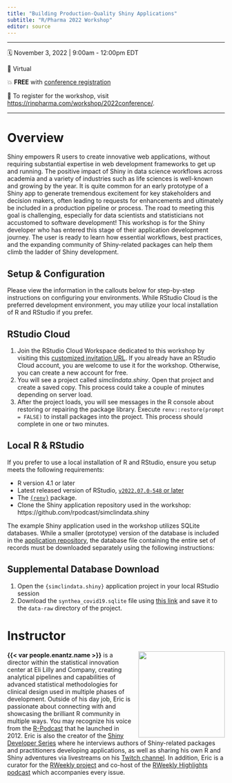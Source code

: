 ```yaml
---
title: "Building Production-Quality Shiny Applications"
subtitle: "R/Pharma 2022 Workshop"
editor: source
---
```


------------------------------------------------------------------------

🗓️ November 3, 2022 \| 9:00am - 12:00pm EDT

🏨 Virtual

💥 **FREE** with [conference registration](https://hopin.com/events/r-pharma-2022/registration)

📝 To register for the workshop, visit <https://rinpharma.com/workshop/2022conference/>.

------------------------------------------------------------------------

# Overview

Shiny empowers R users to create innovative web applications, without requiring substantial expertise in web development frameworks to get up and running. The positive impact of Shiny in data science workflows across academia and a variety of industries such as life sciences is well-known and growing by the year. It is quite common for an early prototype of a Shiny app to generate tremendous excitement for key stakeholders and decision makers, often leading to requests for enhancements and ultimately be included in a production pipeline or process. The road to meeting this goal is challenging, especially for data scientists and statisticians not accustomed to software development! This workshop is for the Shiny developer who has entered this stage of their application development journey. The user is ready to learn how essential workflows, best practices, and the expanding community of Shiny-related packages can help them climb the ladder of Shiny development.

## Setup & Configuration

Please view the information in the callouts below for step-by-step instructions on configuring your environments. While RStudio Cloud is the preferred development environment, you may utilize your local installation of R and RStudio if you prefer.

:::{.callout-tip collapse="false"}

## RStudio Cloud

1. Join the RStudio Cloud Workspace dedicated to this workshop by visiting this [customized invitation URL]({{< var rstudio_cloud_workspace_url >}}). If you already have an RStudio Cloud account, you are welcome to use it for the workshop. Otherwise, you can create a new account for free.
1. You will see a project called *simclindata.shiny*. Open that project and create a saved copy. This process could take a couple of minutes depending on server load.
1. After the project loads, you will see messages in the R console about restoring or repairing the package library. Execute `renv::restore(prompt = FALSE)` to install packages into the project. This process should complete in one or two minutes.

:::

:::{.callout-caution collapse="true"}

## Local R & RStudio

If you prefer to use a local installation of R and RStudio, ensure you setup meets the following requirements:

* R version 4.1 or later
* Latest released version of RStudio, [`v2022.07.0-548` or later](https://www.rstudio.com/products/rstudio/download/#download)
* The [`{renv}`](https://rstudio.github.io/renv/articles/renv.html) package. 
* Clone the Shiny application repository used in the workshop: https://github.com/rpodcast/simclindata.shiny 

:::

The example Shiny application used in the workshop utilizes SQLite databases. While a smaller (prototype) version of the database is included in the [application repository](application repository), the database file containing the entire set of records must be downloaded separately using the following instructions:

:::{.callout-caution collapse="false"}

## Supplemental Database Download

1. Open the `{simclindata.shiny}` application project in your local RStudio session
1. Download the `synthea_covid19.sqlite` file using [this link](https://shinyprod-rpharma2022.us-east-1.linodeobjects.com/synthea_covid19.sqlite) and save it to the `data-raw` directory of the project.

:::
 
# Instructor

![](images/rpodcast-hexagon.png){style="float:right;padding: 0 0 0 10px;" fig-alt="{{< var people.enantz.name >}}" width="200"}
**{{< var people.enantz.name >}}** is a director within the statistical innovation center at Eli Lilly and Company, creating analytical pipelines and capabilities of advanced statistical methodologies for clinical design used in multiple phases of development. Outside of his day job, Eric is passionate about connecting with and showcasing the brilliant R community in multiple ways. You may recognize his voice from the [R-Podcast](https://r-podcast.org) that he launched in 2012. Eric is also the creator of the [Shiny Developer Series](https://shinydevseries.com) where he interviews authors of Shiny-related packages and practitioners developing applications, as well as sharing his own R and Shiny adventures via livestreams on his [Twitch channel](https://twitch.tv/rpodcast). In addition, Eric is a curator for the [RWeekly project](https://rweekly.org) and co-host of the [RWeekly Highlights podcast](https://rweekly.fireside.fm) which accompanies every issue.